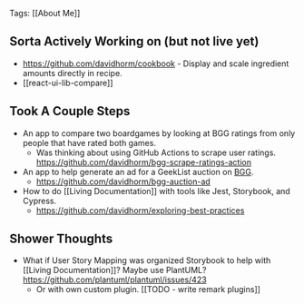 Tags: [[About Me]]

## Sorta Actively Working on (but not live yet)

- https://github.com/davidhorm/cookbook - Display and scale ingredient amounts directly in recipe.
- [[react-ui-lib-compare]]

## Took A Couple Steps

- An app to compare two boardgames by looking at BGG ratings from only people that have rated both games.
  - Was thinking about using GitHub Actions to scrape user ratings. https://github.com/davidhorm/bgg-scrape-ratings-action
- An app to help generate an ad for a GeekList auction on [BGG](https://www.boardgamegeek.com/).
  - https://github.com/davidhorm/bgg-auction-ad
- How to do [[Living Documentation]] with tools like Jest, Storybook, and Cypress.
  - https://github.com/davidhorm/exploring-best-practices

## Shower Thoughts

- What if User Story Mapping was organized Storybook to help with [[Living Documentation]]? Maybe use PlantUML? https://github.com/plantuml/plantuml/issues/423
  - Or with own custom plugin. [[TODO - write remark plugins]]
